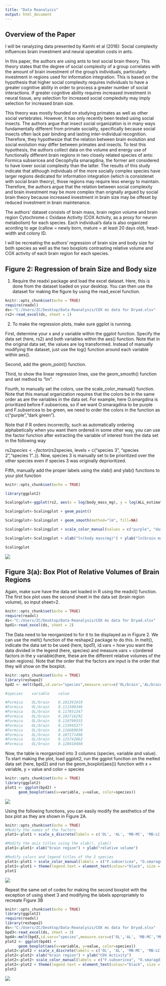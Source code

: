 ```yaml
---
title: "Data Reanalysis"
output: html_document
---
```

## Overview of the Paper

I will be ranalyzing data presented by Kamhi et al (2016): Social complexity influences brain investment and neural operation costs in ants. 

In this paper, the authors are using ants to test social brain theory. This theory states that the degree of social complexity of a group correlates with the amount of brain investment of the group's individuals, particularly investment in regions used for information integration. This is based on the hypothesis that higher social complexity requires individuals to have a greater cognitive ability in order to process a greater number of social interactions. If greater cognitive ability requires increased investment in neural tissue, any selection for increased social compledxity may imply selection for increased brain size.

This theory was mostly founded on studying primates as well as other social vertebrates. However, it has only recently been tested using social insects. The authors argue that insect social organization is in many ways fundamentally different from primate sociality, specifically because social insects often lack pair binding and lasting inter-individual recognition. Therefore, they hypothesize that the relation between brain evolution and social evolution may differ between primates and insects. To test this hypothesis, the authors collect data on the volume and energy use of functionally different brain regions in two closely related species of ants: Formica subsericea and Oecophylla smaragdina, the former ant considered to have lower social complexity than the latter. The results of this study indicate that although individuals of the more socially complex species have larger regions dedicated for information integration (which is consistenet with social brain theory), those regions may require less energy to maintain. Therefore, the authors argue that the relation between social complexity and brain investment may be more complex than orignally argued by social brain theory because increased investment in brain size may be offeset by reduced investment in brain maintenance. 

The authors' dataset consists of brain mass, brain region volume and brain region Cytochrome c Oxidase Activity (COX Activity, as a proxy for neuron metabolism) for each species. Each individual's data is also organized acording to age (callow = newly born, mature = at least 20 days old), head-width and colony ID. 

I will be recreating the authors' regression of brain size and body size for both species as well as the two boxplots contrasting relative volume and COX activity of each brain region for each species.

## Figure 2: Regression of brain Size and Body size

1) Require the readxl package and load the excel dataset. Here, this is done from the dataset loaded on your desktop. You can then use the dataset for making the figure by using the read_excel function.
```r
knitr::opts_chunk$set(echo = TRUE)
require(readxl)
ds<-"C:/Users/ZC/Desktop/Data-Reanalysis/COX ms data for Dryad.xlsx"
rs2<-read_excel(ds, sheet = 1)
```

2) To make the regression plots, make sure ggplot is running. 

First, determine your x and y variable within the ggplot function. Specify the data set (here, rs2) and both variables within the aes() function.  Note that in the original data set, the values are log transformed. Instead of manually modifying the dataset, just use the log() function around each variable within aes().  

Second, add the geom_point() function. 

Third, to show the linear regression lines, use the geom_smooth() function and set method to "lm". 

Fourth, to manually set the colors, use the scale_color_manual() function. Note that this manual organization requires that the colors be in the same order as are the variables in the data set. For example, here O.smargdina is prioritized before F.subsericea, so if we want O.smaragdina to be purple and F.subsericea to be green, we need to order the colors in the function as c("purple","dark green"). 

Note that if R orders incorrectly, such as automatically ordering alphabetically when you want them ordered in some other way, you can use the factor function after extracting the variable of interest from the data set in the following way

rs2$species <- factor(rs2$species, levels = c("species 3", "species 2","species 1"..)). Now, species 3 is manually set to be prioritized over the other species even if species 3 was originally deprioritized. 

Fifth, manually add the proper labels using the xlab() and ylab() functions to your plot function
```r
knitr::opts_chunk$set(echo = TRUE)

library(ggplot2)

Scalingplot<-ggplot(rs2, aes(x = log(body_mass_mg), y = log(ALL_estimated_brain_mass_by_species), colour = species)) 

Scalingplot<-Scalingplot + geom_point()

Scalingplot<-Scalingplot + geom_smooth(method="lm", fill=NA)

Scalingplot<-Scalingplot + scale_color_manual(values = c("purple", "dark green"))

Scalingplot<-Scalingplot + xlab("ln(body mass(mg)") + ylab("ln(brain mass(ug)") 

Scalingplot
```
![](https://github.com/ZachCoto/Data-Reanalysis/Recreation of Figure 2 from Kamhi et al 2016.png)



## Figure 3(a): Box Plot of Relative Volumes of Brain Regions
Again, make sure have the data set loaded in R using the readxl() function. The first box plot uses the second sheet in the data set (brain region volume), so input sheet=2.
```r
knitr::opts_chunk$set(echo = TRUE)
require(readxl)
ds<-"C:/Users/ZC/Desktop/Data-Reanalysis/COX ms data for Dryad.xlsx"
bpd1<-read_excel(ds, sheet = 2)
```
The Data need to be reorganized to for it to be displayed as in Figure 2. We can use the melt() function of the reshape2 package to do this. In melt(), indicate the data set to be used (here, bpd1), id.vars = how you want the data divided in the legend (here, species) and measure.vars = c(ordered factors in the y variable)(here, these are the different relative volumes of the brain regions). Note that the order that the factors are input is the order that they will show on the boxplot.

```r
knitr::opts_chunk$set(echo = TRUE)
library(reshape2)
bpd2 <- melt(bpd1,id.vars="species",measure.vars=c('OL/brain','AL/brain', 'MB-MC/brain','MB-LC/brain','MB-lobes/brain','CC/brain','SEZ/brain'))

#species    variable    value

#Formica	OL/brain	0.101391919		
#Formica	OL/brain	0.111509346		
#Formica	OL/brain	0.117851347		
#Formica	OL/brain	0.102716292		
#Formica	OL/brain	0.110799555		
#Formica	OL/brain	0.115945377		
#Formica	OL/brain	0.116689930		
#Formica	OL/brain	0.107171498		
#Formica	OL/brain	0.125742862		
#Formica	OL/brain	0.120410460	
```
Now, the table is reorganized into 3 columns (species, variable and value). To start making the plot, load ggplot2, run the ggplot function on the melted data set (here, bpd2) and run the geom_boxplot(aes()) function with x = variable, y = value and color = species

```r
knitr::opts_chunk$set(echo = TRUE)
library(ggplot2)
plot1 <- ggplot(bpd2) +
      geom_boxplot(aes(x=variable, y=value, color=species))
```
![](/Data-Reanalysis/Fig3Aincomplete.jpeg  )

Using the following functions, you can easily modify the aesthetics of the box plot as they are shown in Figure 2A. 
```r
knitr::opts_chunk$set(echo = TRUE)
#Modify the names of the factors 
plot1<-plot1 + scale_x_discrete(labels = c('OL', 'AL', 'MB-MC', 'MB-LC', 'MB-Lobes', 'CC', 'SEZ'))

#Modify the axis titles using the xlab(), ylab()
plot1<-plot1+ xlab("brain region") + ylab("relative volume")

#Modify colors and legend titles of the 2 species
plot1<-plot1 + scale_color_manual(labels = c("F.subsericea", "O.smaragdina major"), values = c("purple", "green"))
plot1<-plot1 + theme(legend.text = element_text(colour="black", size = 10, face = "italic"))
plot1
```
![](/Data-Reanalysis/Fig3Acomplete.jpeg)

Repeat the same set of codes for making the second boxplot with the exception of using sheet 3 and modifying the labels appropriately to recreate Figure 3B

```r
knitr::opts_chunk$set(echo = TRUE)
library(ggplot2)
require(readxl)
library(reshape2)
ds<-"C:/Users/ZC/Desktop/Data-Reanalysis/COX ms data for Dryad.xlsx"
bpd3<-read_excel(ds, sheet = 3)
bpd4<-melt(bpd3,id.vars="species",measure.vars=c('OL','AL', 'MB-MC','MB-LC','MB-lobes','CC','SEZ','ROCB'))
plot2 <- ggplot(bpd4) +
      geom_boxplot(aes(x=variable, y=value, color=species))
plot2<-plot2 + scale_x_discrete(labels = c('OL', 'AL', 'MB-MC', 'MB-LC', 'MB-Lobes', 'CC', 'SEZ','ROCB'))
plot2<-plot2+ xlab("brain region") + ylab("COX Activity")
plot2<-plot2+ scale_color_manual(labels = c("F.subsericea", "O.smaragdina major"), values = c("purple", "green"))
plot2<-plot2 + theme(legend.text = element_text(colour="black", size = 10, face = "italic"))
plot2
```
![](/Data-Reanalysis/Fig3B.jpeg)
